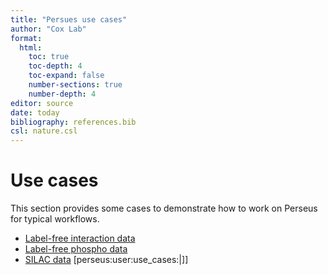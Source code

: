 ```yaml
---
title: "Persues use cases"
author: "Cox Lab"
format: 
  html:
    toc: true
    toc-depth: 4
    toc-expand: false
    number-sections: true
    number-depth: 4
editor: source
date: today
bibliography: references.bib
csl: nature.csl
---
```


# Use cases

This section provides some cases to demonstrate how to work on Perseus for typical workflows.

* [Label-free interaction data](docs/interactions.html)
* [Label-free phospho data](docs/modifications.html)
* [SILAC data](silac) [perseus:user:use_cases:|]]



<!-- Internal users can find one more use case: 

* [Basic label-free data](labelfree) [[perseus:internal:use_cases:|]]
-->